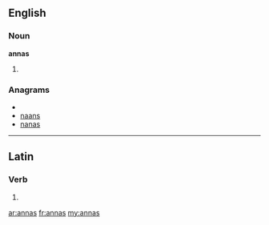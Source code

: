 ==English==

===Noun===
'''annas'''

# {{plural of|[[anna]]}}

===Anagrams===
* {{alphagram|aanns}}
* [[naans#English|naans]]
* [[nanas#English|nanas]]

----

==Latin==

===Verb===
{{la-verb-form|annās}}

# {{conjugation of|anno|annō|2|s|pres|act|ind|lang=la}}

[[ar:annas]]
[[fr:annas]]
[[my:annas]]